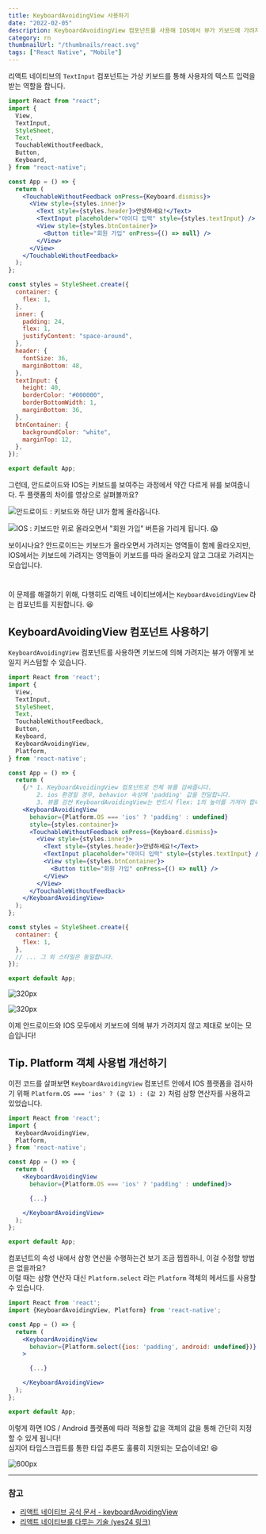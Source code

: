 ```yaml
---
title: KeyboardAvoidingView 사용하기
date: "2022-02-05"
description: KeyboardAvoidingView 컴포넌트를 사용해 IOS에서 뷰가 키보드에 가려지는 문제를 해결해 봅니다.
category: rn
thumbnailUrl: "/thumbnails/react.svg"
tags: ["React Native", "Mobile"]
---
```


리액트 네이티브의 `TextInput` 컴포넌트는 가상 키보드를 통해 사용자의 텍스트 입력을 받는 역할을 합니다.

```jsx
import React from "react";
import {
  View,
  TextInput,
  StyleSheet,
  Text,
  TouchableWithoutFeedback,
  Button,
  Keyboard,
} from "react-native";

const App = () => {
  return (
    <TouchableWithoutFeedback onPress={Keyboard.dismiss}>
      <View style={styles.inner}>
        <Text style={styles.header}>안녕하세요!</Text>
        <TextInput placeholder="아이디 입력" style={styles.textInput} />
        <View style={styles.btnContainer}>
          <Button title="회원 가입" onPress={() => null} />
        </View>
      </View>
    </TouchableWithoutFeedback>
  );
};

const styles = StyleSheet.create({
  container: {
    flex: 1,
  },
  inner: {
    padding: 24,
    flex: 1,
    justifyContent: "space-around",
  },
  header: {
    fontSize: 36,
    marginBottom: 48,
  },
  textInput: {
    height: 40,
    borderColor: "#000000",
    borderBottomWidth: 1,
    marginBottom: 36,
  },
  btnContainer: {
    backgroundColor: "white",
    marginTop: 12,
  },
});

export default App;
```

그런데, 안드로이드와 IOS는 키보드를 보여주는 과정에서 약간 다르게 뷰를 보여줍니다.
두 플랫폼의 차이를 영상으로 살펴볼까요?

![안드로이드 : 키보드와 하단 UI가 함께 올라옵니다.](/posts/keyboardAvoidingView-사용하기/1.gif "320px")

![IOS : 키보드만 위로 올라오면서 "회원 가입" 버튼을 가리게 됩니다. 😱](/posts/keyboardAvoidingView-사용하기/0.gif "320px")

보이시나요? 안드로이드는 키보드가 올라오면서 가려지는 영역들이 함께 올라오지만, IOS에서는 키보드에 가려지는 영역들이 키보드를 따라 올라오지 않고 그대로 가려지는 모습입니다.

#

이 문제를 해결하기 위해, 다행히도 리액트 네이티브에서는 `KeyboardAvoidingView` 라는 컴포넌트를 지원합니다. 😆

## KeyboardAvoidingView 컴포넌트 사용하기

`KeyboardAvoidingView` 컴포넌트를 사용하면 키보드에 의해 가려지는 뷰가 어떻게 보일지 커스텀할 수 있습니다.

```jsx
import React from 'react';
import {
  View,
  TextInput,
  StyleSheet,
  Text,
  TouchableWithoutFeedback,
  Button,
  Keyboard,
  KeyboardAvoidingView,
  Platform,
} from 'react-native';

const App = () => {
  return (
    {/* 1. KeyboardAvoidingView 컴포넌트로 전체 뷰를 감싸줍니다.
        2. ios 환경일 경우, behavior 속성에 'padding' 값을 전달합니다.
        3. 뷰를 감싼 KeyboardAvoidingView는 반드시 flex: 1의 높이를 가져야 합니다! */}
    <KeyboardAvoidingView
      behavior={Platform.OS === 'ios' ? 'padding' : undefined}
      style={styles.container}>
      <TouchableWithoutFeedback onPress={Keyboard.dismiss}>
        <View style={styles.inner}>
          <Text style={styles.header}>안녕하세요!</Text>
          <TextInput placeholder="아이디 입력" style={styles.textInput} />
          <View style={styles.btnContainer}>
            <Button title="회원 가입" onPress={() => null} />
          </View>
        </View>
      </TouchableWithoutFeedback>
    </KeyboardAvoidingView>
  );
};

const styles = StyleSheet.create({
  container: {
    flex: 1,
  },
  // ... 그 외 스타일은 동일합니다.
});

export default App;
```

![](/posts/keyboardAvoidingView-사용하기/2.gif "320px")

![](/posts/keyboardAvoidingView-사용하기/3.gif "320px")

이제 안드로이드와 IOS 모두에서 키보드에 의해 뷰가 가려지지 않고 제대로 보이는 모습입니다!

## Tip. Platform 객체 사용법 개선하기

이전 코드를 살펴보면 `KeyboardAvoidingView` 컴포넌트 안에서 IOS 플랫폼을 검사하기 위해 `Platform.OS === 'ios' ? (값 1) : (값 2)` 처럼 삼항 연산자를 사용하고 있었습니다.

```jsx
import React from 'react';
import {
  KeyboardAvoidingView,
  Platform,
} from 'react-native';

const App = () => {
  return (
    <KeyboardAvoidingView
      behavior={Platform.OS === 'ios' ? 'padding' : undefined}>

      {...}

    </KeyboardAvoidingView>
  );
};

export default App;
```

컴포넌트의 속성 내에서 삼항 연산을 수행하는건 보기 조금 찝찝하니, 이걸 수정할 방법은 없을까요?  
이럴 때는 삼항 연산자 대신 `Platform.select` 라는 `Platform` 객체의 메서드를 사용할 수 있습니다.

```jsx
import React from 'react';
import {KeyboardAvoidingView, Platform} from 'react-native';

const App = () => {
  return (
    <KeyboardAvoidingView
      behavior={Platform.select({ios: 'padding', android: undefined})}
    >

      {...}

    </KeyboardAvoidingView>
  );
};

export default App;
```

이렇게 하면 IOS / Android 플랫폼에 따라 적용할 값을 객체의 값을 통해 간단히 지정할 수 있게 됩니다!  
심지어 타입스크립트를 통한 타입 추론도 훌륭히 지원되는 모습이네요! 😆

![](/posts/keyboardAvoidingView-사용하기/4.png "600px")

---

### 참고

- [리액트 네이티브 공식 문서 - keyboardAvoidingView](https://reactnative.dev/docs/keyboardavoidingview)
- [리액트 네이티브를 다루는 기술 (yes24 링크)](http://www.yes24.com/Product/Goods/104643906)
